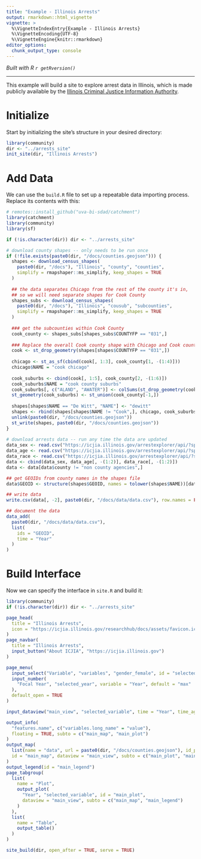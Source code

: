 ```yaml
---
title: "Example - Illinois Arrests"
output: rmarkdown::html_vignette
vignette: >
  %\VignetteIndexEntry{Example - Illinois Arrests}
  %\VignetteEncoding{UTF-8}
  %\VignetteEngine{knitr::rmarkdown}
editor_options: 
  chunk_output_type: console
---
```


*Built with R 
`r getRversion()`*

***

This example will build a site to explore arrest data in Illinois, which is made publicly available
by the [Illinois Criminal Justice Information Authority](https://icjia.illinois.gov/arrestexplorer/docs).

# Initialize
Start by initializing the site's structure in your desired directory:
```r
library(community)
dir <- "../arrests_site"
init_site(dir, "Illinois Arrests")
```

# Add Data
We can use the `build.R` file to set up a repeatable data importing process. Replace its contents with this:
```r
# remotes::install_github("uva-bi-sdad/catchment")
library(catchment)
library(community)
library(sf)

if (!is.character(dir)) dir <- "../arrests_site"

# download county shapes -- only needs to be run once
if (!file.exists(paste0(dir, "/docs/counties.geojson"))) {
  shapes <- download_census_shapes(
    paste0(dir, "/docs"), "Illinois", "county", "counties",
    simplify = rmapshaper::ms_simplify, keep_shapes = TRUE
  )
  
  ## the data separates Chicago from the rest of the county it's in,
  ## so we will need separate shapes for Cook County
  shapes_subs <- download_census_shapes(
    paste0(dir, "/docs"), "Illinois", "cousub", "subcounties",
    simplify = rmapshaper::ms_simplify, keep_shapes = TRUE
  )
  
  ### get the subcounties within Cook County
  cook_county <- shapes_subs[shapes_subs$COUNTYFP == "031",]
  
  ### Replace the overall Cook county shape with Chicago and Cook county suburb shapes
  cook <- st_drop_geometry(shapes[shapes$COUNTYFP == "031",])
  
  chicago <- st_as_sf(cbind(cook[, 1:3], cook_county[1, -(1:4)]))
  chicago$NAME = "cook chicago"
  
  cook_suburbs <- cbind(cook[, 1:5], cook_county[2, -(1:6)])
  cook_suburbs$NAME = "cook county suburbs"
  cook_suburbs[, c("ALAND", "AWATER")] <- colSums(st_drop_geometry(cook_county[-1, c("ALAND", "AWATER")]))
  st_geometry(cook_suburbs) <- st_union(cook_county[-1,])
  
  shapes[shapes$NAME == "De Witt", "NAME"] <- "dewitt"
  shapes <- rbind(shapes[shapes$NAME != "Cook",], chicago, cook_suburbs)
  unlink(paste0(dir, "/docs/counties.geojson"))
  st_write(shapes, paste0(dir, "/docs/counties.geojson"))
}
  
# download arrests data -- run any time the data are updated
data_sex <- read.csv("https://icjia.illinois.gov/arrestexplorer/api/?split=county,gender")
data_age <- read.csv("https://icjia.illinois.gov/arrestexplorer/api/?split=county,age_group")
data_race <- read.csv("https://icjia.illinois.gov/arrestexplorer/api/?split=county,race")
data <- cbind(data_sex, data_age[, -(1:2)], data_race[, -(1:2)])
data <- data[data$county != "non county agencies",]

## get GEOIDs from county names in the shapes file
data$GEOID <- structure(shapes$GEOID, names = tolower(shapes$NAME))[data$county]

## write data
write.csv(data[, -2], paste0(dir, "/docs/data/data.csv"), row.names = FALSE)

## document the data
data_add(
  paste0(dir, "/docs/data/data.csv"),
  list(
    ids = "GEOID",
    time = "Year"
  )
)
```

# Build Interface
Now we can specify the interface in `site.R` and build it:
```r
library(community)
if (!is.character(dir)) dir <- "../arrests_site"

page_head(
  title = "Illinois Arrests",
  icon = "https://icjia.illinois.gov/researchhub/docs/assets/favicon.ico"
)
page_navbar(
  title = "Illinois Arrests",
  input_button("About ICJIA", "https://icjia.illinois.gov")
)

page_menu(
  input_select("Variable", "variables", "gender_female", id = "selected_variable"),
  input_number(
    "Focal Year", "selected_year", variable = "Year", default = "max"
  ),
  default_open = TRUE
)

input_dataview("main_view", "selected_variable", time = "Year", time_agg = "selected_year")

output_info(
  "features.name", c("variables.long_name" = "value"),
  floating = TRUE, subto = c("main_map", "main_plot")
)
output_map(
  list(name = "data", url = paste0(dir, "/docs/counties.geojson"), id_property = "GEOID"),
  id = "main_map", dataview = "main_view", subto = c("main_plot", "main_legend")
)
output_legend(id = "main_legend")
page_tabgroup(
  list(
    name = "Plot",
    output_plot(
      "Year", "selected_variable", id = "main_plot",
      dataview = "main_view", subto = c("main_map", "main_legend")
    )
  ),
  list(
    name = "Table",
    output_table()
  )
)

site_build(dir, open_after = TRUE, serve = TRUE)
```